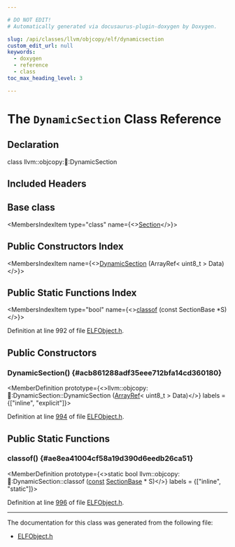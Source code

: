 ```yaml
---

# DO NOT EDIT!
# Automatically generated via docusaurus-plugin-doxygen by Doxygen.

slug: /api/classes/llvm/objcopy/elf/dynamicsection
custom_edit_url: null
keywords:
  - doxygen
  - reference
  - class
toc_max_heading_level: 3

---
```





# The `DynamicSection` Class Reference

<DoxygenPage pluginConfig={pluginConfig}>



## Declaration

<CodeBlock>class llvm::objcopy::elf::DynamicSection</CodeBlock>

## Included Headers

<IncludesList>
<IncludesListItem
  filePath="ObjCopy/ELF/ELFObject.h"
  permalink="/docs/api/files/lib/lib/objcopy/lib/objcopy/elf/elfobject-h"
  isLocal="true" />
</IncludesList>

## Base class

<MembersIndex>

<MembersIndexItem
  type="class"
  name={<><a href="/docs/api/classes/llvm/objcopy/elf/section">Section</a></>}>
</MembersIndexItem>

</MembersIndex>

## Public Constructors Index

<MembersIndex>

<MembersIndexItem
  name={<><a href="#acb861288adf35eee712bfa14cd360180">DynamicSection</a> (ArrayRef&lt; uint8&#95;t &gt; Data)</>}>
</MembersIndexItem>

</MembersIndex>

## Public Static Functions Index

<MembersIndex>

<MembersIndexItem
  type="bool"
  name={<><a href="#ae8ea41004cf58a19d390d6eedb26ca51">classof</a> (const SectionBase &#42;S)</>}>
</MembersIndexItem>

</MembersIndex>


Definition at line 992 of file <a href="/docs/api/files/lib/lib/objcopy/lib/objcopy/elf/elfobject-h">ELFObject.h</a>.

<SectionDefinition>

## Public Constructors

### DynamicSection() {#acb861288adf35eee712bfa14cd360180}

<MemberDefinition
  prototype={<>llvm::objcopy::elf::DynamicSection::DynamicSection (<a href="/docs/api/classes/llvm/arrayref">ArrayRef</a>&lt; uint8&#95;t &gt; Data)</>}
  labels = {["inline", "explicit"]}>

Definition at line <a href="/docs/api/files/lib/lib/objcopy/lib/objcopy/elf/elfobject-h/#l00994">994</a> of file <a href="/docs/api/files/lib/lib/objcopy/lib/objcopy/elf/elfobject-h">ELFObject.h</a>.
</MemberDefinition>

</SectionDefinition>

<SectionDefinition>

## Public Static Functions

### classof() {#ae8ea41004cf58a19d390d6eedb26ca51}

<MemberDefinition
  prototype={<>static bool llvm::objcopy::elf::DynamicSection::classof (<a href="/docs/api/files/lib/lib/target/lib/target/aarch64/aarch64promoteconstant-cpp/#a90f8350fecae261c25be85d38b451bff">const</a> <a href="/docs/api/classes/llvm/objcopy/elf/sectionbase">SectionBase</a> &#42; S)</>}
  labels = {["inline", "static"]}>

Definition at line <a href="/docs/api/files/lib/lib/objcopy/lib/objcopy/elf/elfobject-h/#l00996">996</a> of file <a href="/docs/api/files/lib/lib/objcopy/lib/objcopy/elf/elfobject-h">ELFObject.h</a>.
</MemberDefinition>

</SectionDefinition>

<hr/>

The documentation for this class was generated from the following file:

<ul>
<li><a href="/docs/api/files/lib/lib/objcopy/lib/objcopy/elf/elfobject-h">ELFObject.h</a></li>
</ul>

</DoxygenPage>
